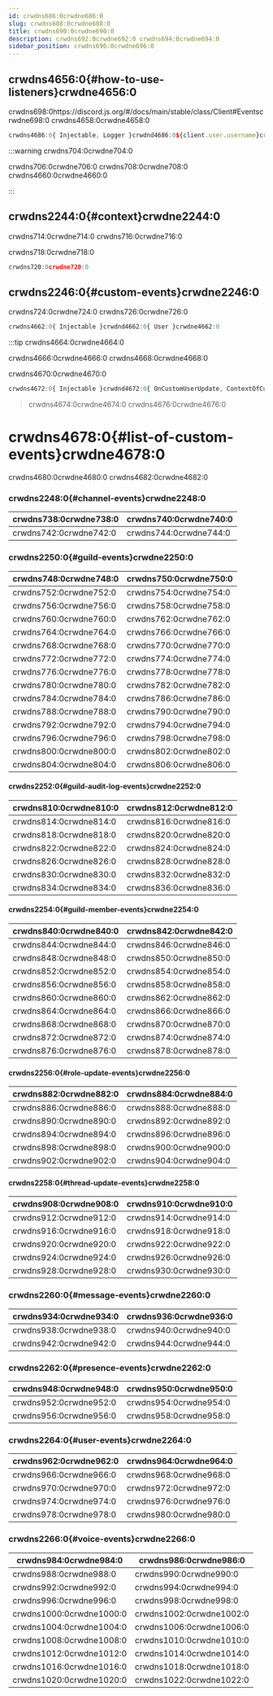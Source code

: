 ```yaml
---
id: crwdns686:0crwdne686:0
slug: crwdns688:0crwdne688:0
title: crwdns690:0crwdne690:0
description: crwdns692:0crwdne692:0 crwdns694:0crwdne694:0
sidebar_position: crwdns696:0crwdne696:0
---
```


## crwdns4656:0{#how-to-use-listeners}crwdne4656:0

crwdns698:0https://discord.js.org/#/docs/main/stable/class/Client#Eventscrwdne698:0 crwdns4658:0crwdne4658:0

```typescript title="app.service.ts"
crwdns4686:0{ Injectable, Logger }crwdnd4686:0${client.user.username}crwdne4686:0
```

:::warning crwdns704:0crwdne704:0

crwdns706:0crwdne706:0
crwdns708:0crwdne708:0
crwdns4660:0crwdne4660:0

:::

## crwdns2244:0{#context}crwdne2244:0

crwdns714:0crwdne714:0
crwdns716:0crwdne716:0

crwdns718:0crwdne718:0

```typescript title="app.service.ts"
crwdns720:0crwdne720:0
```

## crwdns2246:0{#custom-events}crwdne2246:0

crwdns724:0crwdne724:0 crwdns726:0crwdne726:0

```typescript title="user-update.handler.ts"
crwdns4662:0{ Injectable }crwdnd4662:0{ User }crwdne4662:0
```

:::tip crwdns4664:0crwdne4664:0

crwdns4666:0crwdne4666:0
crwdns4668:0crwdne4668:0

crwdns4670:0crwdne4670:0

```typescript title="app.service.ts"
crwdns4672:0{ Injectable }crwdnd4672:0{ OnCustomUserUpdate, ContextOfCustomUserUpdate, Context }crwdnd4672:0${user.username}crwdnd4672:0${oldAvatar}crwdnd4672:0${newAvatar}crwdne4672:0
```

> crwdns4674:0crwdne4674:0
> crwdns4676:0crwdne4676:0

# crwdns4678:0{#list-of-custom-events}crwdne4678:0

crwdns4680:0crwdne4680:0 crwdns4682:0crwdne4682:0

### crwdns2248:0{#channel-events}crwdne2248:0

| crwdns738:0crwdne738:0                      | crwdns740:0crwdne740:0                                                               |
| ------------------------------------------- | ------------------------------------------------------------------------------------ |
| crwdns742:0crwdne742:0                      | crwdns744:0crwdne744:0                                                               |

### crwdns2250:0{#guild-events}crwdne2250:0

| crwdns748:0crwdne748:0                | crwdns750:0crwdne750:0                                                |
| ------------------------------------- | --------------------------------------------------------------------- |
| crwdns752:0crwdne752:0                | crwdns754:0crwdne754:0                                                |
| crwdns756:0crwdne756:0                | crwdns758:0crwdne758:0                                                |
| crwdns760:0crwdne760:0                | crwdns762:0crwdne762:0                                                |
| crwdns764:0crwdne764:0                | crwdns766:0crwdne766:0                                                |
| crwdns768:0crwdne768:0                | crwdns770:0crwdne770:0                                                |
| crwdns772:0crwdne772:0                | crwdns774:0crwdne774:0                                                |
| crwdns776:0crwdne776:0                | crwdns778:0crwdne778:0                                                |
| crwdns780:0crwdne780:0                | crwdns782:0crwdne782:0                                                |
| crwdns784:0crwdne784:0                | crwdns786:0crwdne786:0                                                |
| crwdns788:0crwdne788:0                | crwdns790:0crwdne790:0                                                |
| crwdns792:0crwdne792:0                | crwdns794:0crwdne794:0                                                |
| crwdns796:0crwdne796:0                | crwdns798:0crwdne798:0                                                |
| crwdns800:0crwdne800:0                | crwdns802:0crwdne802:0                                                |
| crwdns804:0crwdne804:0                | crwdns806:0crwdne806:0                                                |

#### crwdns2252:0{#guild-audit-log-events}crwdne2252:0

| crwdns810:0crwdne810:0                        | crwdns812:0crwdne812:0                                              |
| --------------------------------------------- | ------------------------------------------------------------------- |
| crwdns814:0crwdne814:0                        | crwdns816:0crwdne816:0                                              |
| crwdns818:0crwdne818:0                        | crwdns820:0crwdne820:0                                              |
| crwdns822:0crwdne822:0                        | crwdns824:0crwdne824:0                                              |
| crwdns826:0crwdne826:0                        | crwdns828:0crwdne828:0                                              |
| crwdns830:0crwdne830:0                        | crwdns832:0crwdne832:0                                              |
| crwdns834:0crwdne834:0                        | crwdns836:0crwdne836:0                                              |

#### crwdns2254:0{#guild-member-events}crwdne2254:0

| crwdns840:0crwdne840:0                  | crwdns842:0crwdne842:0                                       |
| --------------------------------------- | ------------------------------------------------------------ |
| crwdns844:0crwdne844:0                  | crwdns846:0crwdne846:0                                       |
| crwdns848:0crwdne848:0                  | crwdns850:0crwdne850:0                                       |
| crwdns852:0crwdne852:0                  | crwdns854:0crwdne854:0                                       |
| crwdns856:0crwdne856:0                  | crwdns858:0crwdne858:0                                       |
| crwdns860:0crwdne860:0                  | crwdns862:0crwdne862:0                                       |
| crwdns864:0crwdne864:0                  | crwdns866:0crwdne866:0                                       |
| crwdns868:0crwdne868:0                  | crwdns870:0crwdne870:0                                       |
| crwdns872:0crwdne872:0                  | crwdns874:0crwdne874:0                                       |
| crwdns876:0crwdne876:0                  | crwdns878:0crwdne878:0                                       |

#### crwdns2256:0{#role-update-events}crwdne2256:0

| crwdns882:0crwdne882:0              | crwdns884:0crwdne884:0                                        |
| ----------------------------------- | ------------------------------------------------------------- |
| crwdns886:0crwdne886:0              | crwdns888:0crwdne888:0                                        |
| crwdns890:0crwdne890:0              | crwdns892:0crwdne892:0                                        |
| crwdns894:0crwdne894:0              | crwdns896:0crwdne896:0                                        |
| crwdns898:0crwdne898:0              | crwdns900:0crwdne900:0                                        |
| crwdns902:0crwdne902:0              | crwdns904:0crwdne904:0                                        |

#### crwdns2258:0{#thread-update-events}crwdne2258:0

| crwdns908:0crwdne908:0                        | crwdns910:0crwdne910:0                                                   |
| --------------------------------------------- | ------------------------------------------------------------------------ |
| crwdns912:0crwdne912:0                        | crwdns914:0crwdne914:0                                                   |
| crwdns916:0crwdne916:0                        | crwdns918:0crwdne918:0                                                   |
| crwdns920:0crwdne920:0                        | crwdns922:0crwdne922:0                                                   |
| crwdns924:0crwdne924:0                        | crwdns926:0crwdne926:0                                                   |
| crwdns928:0crwdne928:0                        | crwdns930:0crwdne930:0                                                   |

### crwdns2260:0{#message-events}crwdne2260:0

| crwdns934:0crwdne934:0             | crwdns936:0crwdne936:0                            |
| ---------------------------------- | ------------------------------------------------- |
| crwdns938:0crwdne938:0             | crwdns940:0crwdne940:0                            |
| crwdns942:0crwdne942:0             | crwdns944:0crwdne944:0                            |

### crwdns2262:0{#presence-events}crwdne2262:0

| crwdns948:0crwdne948:0           | crwdns950:0crwdne950:0                             |
| -------------------------------- | -------------------------------------------------- |
| crwdns952:0crwdne952:0           | crwdns954:0crwdne954:0                             |
| crwdns956:0crwdne956:0           | crwdns958:0crwdne958:0                             |

### crwdns2264:0{#user-events}crwdne2264:0

| crwdns962:0crwdne962:0                | crwdns964:0crwdne964:0                                         |
| ------------------------------------- | -------------------------------------------------------------- |
| crwdns966:0crwdne966:0                | crwdns968:0crwdne968:0                                         |
| crwdns970:0crwdne970:0                | crwdns972:0crwdne972:0                                         |
| crwdns974:0crwdne974:0                | crwdns976:0crwdne976:0                                         |
| crwdns978:0crwdne978:0                | crwdns980:0crwdne980:0                                         |

### crwdns2266:0{#voice-events}crwdne2266:0

| crwdns984:0crwdne984:0              | crwdns986:0crwdne986:0                                                        |
| ----------------------------------- | ----------------------------------------------------------------------------- |
| crwdns988:0crwdne988:0              | crwdns990:0crwdne990:0                                                        |
| crwdns992:0crwdne992:0              | crwdns994:0crwdne994:0                                                        |
| crwdns996:0crwdne996:0              | crwdns998:0crwdne998:0                                                        |
| crwdns1000:0crwdne1000:0            | crwdns1002:0crwdne1002:0                                                      |
| crwdns1004:0crwdne1004:0            | crwdns1006:0crwdne1006:0                                                      |
| crwdns1008:0crwdne1008:0            | crwdns1010:0crwdne1010:0                                                      |
| crwdns1012:0crwdne1012:0            | crwdns1014:0crwdne1014:0                                                      |
| crwdns1016:0crwdne1016:0            | crwdns1018:0crwdne1018:0                                                      |
| crwdns1020:0crwdne1020:0            | crwdns1022:0crwdne1022:0                                                      |
